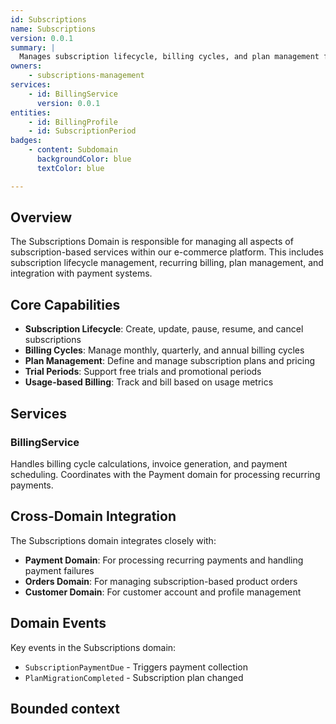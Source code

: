 ```yaml
---
id: Subscriptions
name: Subscriptions
version: 0.0.1
summary: |
  Manages subscription lifecycle, billing cycles, and plan management for recurring revenue streams.
owners:
    - subscriptions-management
services:
    - id: BillingService
      version: 0.0.1
entities:
    - id: BillingProfile
    - id: SubscriptionPeriod
badges:
    - content: Subdomain
      backgroundColor: blue
      textColor: blue

---
```


## Overview

The Subscriptions Domain is responsible for managing all aspects of subscription-based services within our e-commerce platform. This includes subscription lifecycle management, recurring billing, plan management, and integration with payment systems.

## Core Capabilities

- **Subscription Lifecycle**: Create, update, pause, resume, and cancel subscriptions
- **Billing Cycles**: Manage monthly, quarterly, and annual billing cycles
- **Plan Management**: Define and manage subscription plans and pricing
- **Trial Periods**: Support free trials and promotional periods
- **Usage-based Billing**: Track and bill based on usage metrics

## Services

### BillingService
Handles billing cycle calculations, invoice generation, and payment scheduling. Coordinates with the Payment domain for processing recurring payments.


## Cross-Domain Integration

The Subscriptions domain integrates closely with:

- **Payment Domain**: For processing recurring payments and handling payment failures
- **Orders Domain**: For managing subscription-based product orders
- **Customer Domain**: For customer account and profile management

## Domain Events

Key events in the Subscriptions domain:
- `SubscriptionPaymentDue` - Triggers payment collection
- `PlanMigrationCompleted` - Subscription plan changed

## Bounded context

<NodeGraph />

<MessageTable format="all" limit={6} />